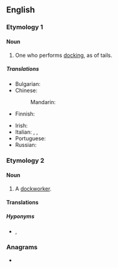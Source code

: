 {{also|Docker}}
==English==

===Etymology 1===
{{suffix|dock|er|gloss1=cut off|lang=en}}

====Noun====
{{en-noun}}

# One who performs [[docking]], as of tails.

=====Translations=====
{{trans-top|one who performs docking}}
* Bulgarian: {{t|bg|докер|m}}
* Chinese:
*: Mandarin: {{t-needed|cmn}}
* Finnish: {{t|fi|trimmaaja}}
{{trans-mid}}
* Irish: {{t|ga|dugaire|m}}
* Italian: {{t+|it|portuale|m}}, {{t+|it|scaricatore|m}}, {{t|it|scaricatore di porto|m}}
* Portuguese: {{t-needed|pt}}
* Russian: {{t+|ru|до́кер|m}}
{{trans-bottom}}

===Etymology 2===
{{suffix|dock|er|gloss1=wharf|lang=en}}

====Noun====
{{en-noun}}

# A [[dockworker]].

====Translations====
{{trans-see|dockworker|dockworker}}

=====Hyponyms=====
* {{l|en|longshoreman}}, {{l|en|stevedore}}

===Anagrams===
* {{anagrams|en|corked|ockerd|redock|rocked}}